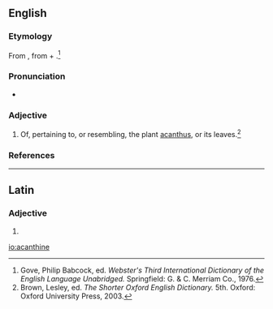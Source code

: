 ==English==

===Etymology===
From {{etyl|la|en}} {{term|acanthinus|lang=la}}, from {{term|acanthus|lang=la}} + {{etyl|en}} {{term|-ine||relating to|lang=en}}.<ref name=WI3>Gove, Philip Babcock, ed. ''Webster's Third International Dictionary of the English Language Unabridged.'' Springfield: G. & C. Merriam Co., 1976.</ref>

===Pronunciation===
* {{a|US}} {{IPA|/əˈkæn.θɪn/|/əˈkænt.θɪn/|/əˈkænˌθaɪn/}}

===Adjective===
{{en-adj}}

# Of, pertaining to, or resembling, the plant [[acanthus]], or its leaves.{{defdate|First attested in the mid 18th century.}}<ref name=SOED>Brown, Lesley, ed. ''The Shorter Oxford English Dictionary.'' 5th. Oxford: Oxford University Press, 2003.</ref>

===References===
<references/>
----

==Latin==

===Adjective===
{{la-adj-form|acanthine}}

# {{inflection of|acanthinus|acanthinus|voc|m|s|lang=la}}

[[io:acanthine]]
